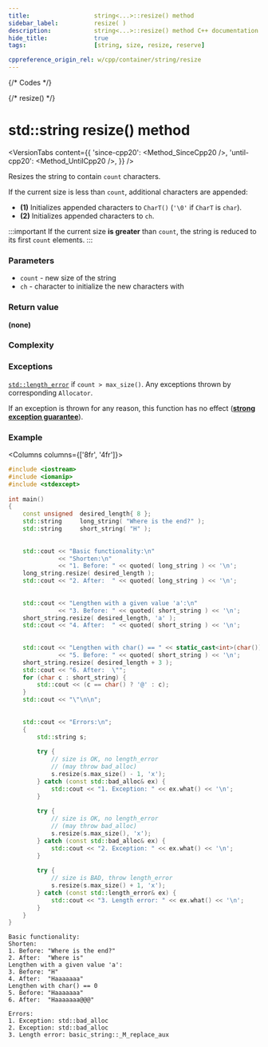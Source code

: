 ```yaml
---
title:					string<...>::resize() method
sidebar_label:			resize( )
description:			string<...>::resize() method C++ documentation
hide_title:				true
tags:					[string, size, resize, reserve]

cppreference_origin_rel: w/cpp/container/string/resize
---
```




{/* Codes */}

{/* resize() */}

# std::string resize() method

<VersionTabs content={{
	'since-cpp20': <Method_SinceCpp20 />,
	'until-cpp20': <Method_UntilCpp20 />,
}} />

Resizes the string to contain `count` characters.

If the current size is less than `count`, additional characters are appended:
 - **(1)** Initializes appended characters to `CharT()` (`'\0'` if `CharT` is `char`).
 - **(2)** Initializes appended characters to `ch`.

:::important
If the current size **is greater** than `count`, the string is reduced to its first `count` elements.
:::

### Parameters

 - `count` - new size of the string
 - `ch` - character to initialize the new characters with

### Return value

**(none)**

### Complexity

<ImproveSection />

### Exceptions

[`std::length_error`](#) if `count > max_size()`. Any exceptions thrown by corresponding `Allocator`.

<Since v='cpp11'> If an exception is thrown for any reason, this function has no effect (<a href="#"><b>strong exception guarantee</b></a>). </Since>

### Example

<Columns columns={['8fr', '4fr']}>
<div>

```cpp title='Main.cpp' showLineNumbers
#include <iostream>
#include <iomanip>
#include <stdexcept>
 
int main()
{
    const unsigned  desired_length{ 8 };
    std::string     long_string( "Where is the end?" );
    std::string     short_string( "H" );
 
 
    std::cout << "Basic functionality:\n"
              << "Shorten:\n"
              << "1. Before: " << quoted( long_string ) << '\n';
    long_string.resize( desired_length );
    std::cout << "2. After:  " << quoted( long_string ) << '\n';
 
 
    std::cout << "Lengthen with a given value 'a':\n"
              << "3. Before: " << quoted( short_string ) << '\n';
    short_string.resize( desired_length, 'a' );
    std::cout << "4. After:  " << quoted( short_string ) << '\n';
 
 
    std::cout << "Lengthen with char() == " << static_cast<int>(char()) << '\n'
              << "5. Before: " << quoted( short_string ) << '\n';
    short_string.resize( desired_length + 3 );
    std::cout << "6. After:  \"";
    for (char c : short_string) {
        std::cout << (c == char() ? '@' : c);
    }
    std::cout << "\"\n\n";
 
 
    std::cout << "Errors:\n";
    {
        std::string s;
 
        try {
            // size is OK, no length_error
            // (may throw bad_alloc)
            s.resize(s.max_size() - 1, 'x');
        } catch (const std::bad_alloc& ex) {
            std::cout << "1. Exception: " << ex.what() << '\n';
        }
 
        try {
            // size is OK, no length_error
            // (may throw bad_alloc)
            s.resize(s.max_size(), 'x');
        } catch (const std::bad_alloc& ex) {
            std::cout << "2. Exception: " << ex.what() << '\n';
        }
 
        try {
            // size is BAD, throw length_error
            s.resize(s.max_size() + 1, 'x');
        } catch (const std::length_error& ex) {
            std::cout << "3. Length error: " << ex.what() << '\n';
        }
    }
}
```

</div>
<div>

```plaintext title="Output"
Basic functionality:
Shorten:
1. Before: "Where is the end?"
2. After:  "Where is"
Lengthen with a given value 'a':
3. Before: "H"
4. After:  "Haaaaaaa"
Lengthen with char() == 0
5. Before: "Haaaaaaa"
6. After:  "Haaaaaaa@@@"
 
Errors:
1. Exception: std::bad_alloc
2. Exception: std::bad_alloc
3. Length error: basic_string::_M_replace_aux
```

</div>
</Columns>
